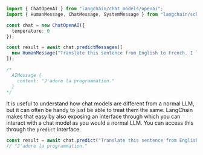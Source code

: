 ```typescript
import { ChatOpenAI } from "langchain/chat_models/openai";
import { HumanMessage, ChatMessage, SystemMessage } from "langchain/schema";

const chat = new ChatOpenAI({
  temperature: 0
});

const result = await chat.predictMessages([
  new HumanMessage("Translate this sentence from English to French. I love programming.")
]);

/*
  AIMessage {
    content: "J'adore la programmation."
  }
*/
```

It is useful to understand how chat models are different from a normal LLM, but it can often be handy to just be able to treat them the same.
LangChain makes that easy by also exposing an interface through which you can interact with a chat model as you would a normal LLM.
You can access this through the `predict` interface.

```typescript
const result = await chat.predict("Translate this sentence from English to French. I love programming.")
// "J'adore la programmation."
```
